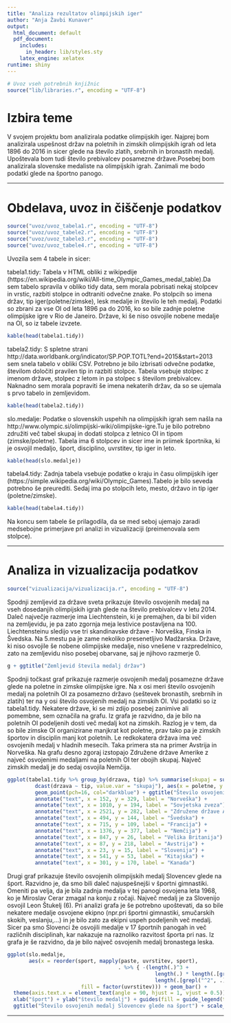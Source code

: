 ```yaml
---
title: "Analiza rezultatov olimpijskih iger"
author: "Anja Žavbi Kunaver"
output:
  html_document: default
  pdf_document:
    includes:
      in_header: lib/styles.sty
    latex_engine: xelatex
runtime: shiny
---
```


```r
# Uvoz vseh potrebnih knjižnic
source("lib/libraries.r", encoding = "UTF-8")
```

# Izbira teme

V svojem projektu bom analizirala podatke olimpijskih iger. Najprej bom analizirala uspešnost držav na poletnih in zimskih olimpijskih igrah od leta 1896 do 2016 in sicer glede na število zlatih, srebrnih in bronastih medalj. Upoštevala bom tudi število prebivalcev posamezne države.Posebej bom analizirala slovenske medaliste na olimpijskih igrah. Zanimali me bodo podatki glede na športno panogo.

***

# Obdelava, uvoz in čiščenje podatkov

```r
source("uvoz/uvoz_tabela1.r", encoding = "UTF-8")
source("uvoz/uvoz_tabele2.r", encoding = "UTF-8")
source("uvoz/uvoz_tabele3.r", encoding = "UTF-8")
source("uvoz/uvoz_tabele4.r", encoding = "UTF-8")
```

Uvozila sem 4 tabele in sicer:

tabela1.tidy: Tabela v HTML obliki z wikipedije (https://en.wikipedia.org/wiki/All-time_Olympic_Games_medal_table).Da sem tabelo spravila v obliko tidy data, sem morala pobrisati nekaj stolpcev in vrstic, razbiti stolpce in odtraniti odvečne znake. Po stolpcih so imena držav, tip iger(poletne/zimske), lesk medalje in število le teh medalj. Podatki so zbrani za vse OI od leta 1896 pa do 2016, ko so bile zadnje poletne olimpijske igre v Rio de Janeiro. Države, ki še niso osvojile nobene medalje na OI, so iz tabele izvzete.

```r
kable(head(tabela1.tidy))
```

tabela2.tidy: S spletne strani http://data.worldbank.org/indicator/SP.POP.TOTL?end=2015&start=2013 sem snela tabelo v obliki CSV. Potrebno je bilo izbrisati odvečne podatke, številom določiti pravilen tip in razbiti stolpce. Tabela vsebuje stolpec z imenom države, stolpec z letom in pa stolpec s številom prebivalcev. Naknadno sem morala popraviti še imena nekaterih držav, da so se ujemala s prvo tabelo in zemljevidom.

```r
kable(head(tabela2.tidy))
```

slo.medalje: Podatke o slovenskih uspehih na olimpijskih igrah sem našla na http://www.olympic.si/olimpijski-wiki/olimpijske-igre.Tu je bilo potrebno združiti več tabel skupaj in dodati stolpca z letnico OI in tipom (zimske/poletne). Tabela ima 6 stolpcev in sicer ime in priimek športnika, ki je osvojil medaljo, šport, disciplino, uvrstitev, tip iger in leto.

```r
kable(head(slo.medalje))
```

tabela4.tidy: Zadnja tabela vsebuje podatke o kraju in času olimpijskih iger (https://simple.wikipedia.org/wiki/Olympic_Games).Tabelo je bilo seveda potrebno še preurediti. Sedaj ima po stolpcih leto, mesto, državo in tip iger (poletne/zimske).

```r
kable(head(tabela4.tidy))
```

Na koncu sem tabele še prilagodila, da se med seboj ujemajo zaradi medsebojne primerjave pri analizi in vizualizaciji (preimenovala sem stolpce).

***
# Analiza in vizualizacija podatkov

```r
source("vizualizacija/vizualizacija.r", encoding = "UTF-8")
```

Spodnji zemljevid za države sveta prikazuje število osvojenih medalj na vseh dosedanjih olimpijskih igrah glede na število prebivalcev v letu 2014.
Daleč največje razmerje ima Liechtenstein, ki je premajhen, da bi bil viden na zemljevidu, je pa zato zgornja meja lestivice postavljena na 100. Liechtensteinu sledijo vse tri skandinavske države - Norveška, Finska in Švedska. Na 5.mestu pa je zame nekoliko presenetljivo Madžarska.
Države, ki niso osvojile še nobene olimpijske medalje, niso vnešene v razpredelnico, zato na zemljevidu niso posebej obarvane, saj je njihovo razmerje 0.

```r
g + ggtitle("Zemljevid števila medalj držav")
```

Spodnji točkast graf prikazuje razmerje osvojenih medalj posamezne države glede na poletne in zimske olimpijske igre. Na x osi meri število osvojenih medalj na poletnih OI za posamezno državo (seštevek bronastih, srebrnih in zlatih) ter na y osi število osvojenih medalj na zimskih OI. Vsi podatki so iz tabela1.tidy. Nekatere države, ki se mi zdijo posebej zanimive ali pomembne, sem označila na grafu.
Iz grafa je razvidno, da je bilo na poletnih OI podeljenih dosti več medalj kot na zimskih. Razlog je v tem, da so bile zimske OI organizirane manjkrat kot poletne, prav tako pa je zimskih športov in disciplin manj kot poletnih. Le redkokatera država ima več osvojenih medalj v hladnih mesecih. Taka primera sta na primer Avstrija in Norveška.
Na grafu desno zgoraj izstopajo Združene države Amerike z največ osvojenimi medaljami na poletnih OI ter obojih skupaj. Največ zimskih medalj je do sedaj osvojila Nemčija.

```r
ggplot(tabela1.tidy %>% group_by(drzava, tip) %>% summarise(skupaj = sum(stevilo)) %>%
         dcast(drzava ~ tip, value.var = "skupaj"), aes(x = poletne, y = zimske)) +
         geom_point(pch=16, col="darkblue") + ggtitle("Število osvojenih medalj posamezne države") +
         annotate("text", x = 152, y = 329, label = "Norveška") +
         annotate("text", x = 1010, y = 194, label = "Sovjetska zveza") +
         annotate("text", x = 2521, y = 282, label = "Združene države Amerike") +
         annotate("text", x = 494, y = 144, label = "Švedska") +
         annotate("text", x = 715, y = 109, label = "Francija") +
         annotate("text", x = 1376, y = 377, label = "Nemčija") +
         annotate("text", x = 847, y = 26, label = "Velika Britanija") +
         annotate("text", x = 87, y = 218, label = "Avstrija") +
         annotate("text", x = 23, y = 15, label = "Slovenija") +
         annotate("text", x = 541, y = 53, label = "Kitajska") +
         annotate("text", x = 301, y = 170, label = "Kanada")
```

Drugi graf prikazuje število osvojenih olimpijskih medalj Slovencev glede na šport. Razvidno je, da smo bili daleč najuspešnejši v športni gimnastiki. Omeniti pa velja, da je bila zadnja medalja v tej panogi osvojena leta 1968, ko je Miroslav Cerar zmagal na konju z ročaji. Največ medalj je za Slovenijo osvojil Leon Štukelj (6).
Pri analizi grafa je še potrebno upoštevati, da so bile nekatere medalje osvojene ekipno (npr.pri športni gimnastiki, smučarskih skokih, veslanju,...) in je bilo zato za ekipni uspeh podeljenih več medalj.
Sicer pa smo Slovenci že osvojili medalje v 17 športnih panogah in več različnih disciplinah, kar nakazuje na raznoliko razvitost športa pri nas. Iz grafa je še razvidno, da je bilo največ osvojenih medalj bronastega leska.

```r
ggplot(slo.medalje,
       aes(x = reorder(sport, mapply(paste, uvrstitev, sport),
                                    . %>% { -(length(.)^3 +
                                                length(.) * length(.[grepl("^1", .)]) +
                                                length(.[grepl("^2", .)])) }),
                        fill = factor(uvrstitev))) + geom_bar() +
  theme(axis.text.x = element_text(angle = 90, hjust = 1, vjust = 0.5)) +
  xlab("šport") + ylab("število medalj") + guides(fill = guide_legend(title = "Uvrstitev")) +
  ggtitle("Število osvojenih medalj Slovencev glede na šport") + scale_fill_manual(values=c("darkgoldenrod1", "darkgray", "lightsalmon4"))
```

***

